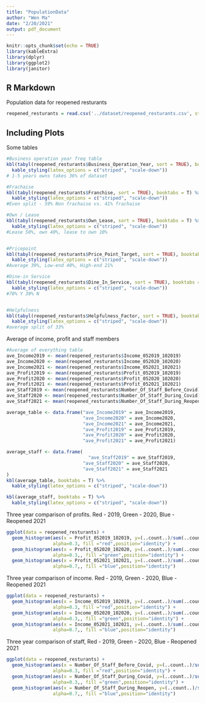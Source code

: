 ```yaml
---
title: "PopulationData"
author: "Wen Ma"
date: "2/20/2021"
output: pdf_document
---
```


```r
knitr::opts_chunk$set(echo = TRUE)
library(kableExtra)
library(dplyr)
library(ggplot2)
library(janitor)
```

## R Markdown

Population data for reopened resturants

```r
reopened_resturants = read.csv('../dataset/reopened_resturants.csv', stringsAsFactors = FALSE)
```

## Including Plots

Some tables

```r
#Business operation year freq table
kbl(tabyl(reopened_resturants$Business_Operation_Year, sort = TRUE), booktabs = T) %>%
  kable_styling(latex_options = c("striped", "scale-down"))
# 1-5 years owns takes 36% of dataset

#Frachaise
kbl(tabyl(reopened_resturants$Franchise, sort = TRUE), booktabs = T) %>%
  kable_styling(latex_options = c("striped", "scale-down"))
#Even split - 59% Non frachaise vs. 41% frachaise

#Own / Lease
kbl(tabyl(reopened_resturants$Own_Lease, sort = TRUE), booktabs = T) %>%
  kable_styling(latex_options = c("striped", "scale-down"))
#Lease 50%, own 40%, lease to own 10%


#Pricepoint
kbl(tabyl(reopened_resturants$Price_Point_Target, sort = TRUE), booktabs = T) %>%
  kable_styling(latex_options = c("striped", "scale-down"))
#Average 39%, Low-end 40%, High-end 21%

#Dine-in Service
kbl(tabyl(reopened_resturants$Dine_In_Service, sort = TRUE), booktabs = T) %>%
  kable_styling(latex_options = c("striped", "scale-down"))
#70% Y 30% N


#Helpfulness
kbl(tabyl(reopened_resturants$Helpfulness_Factor, sort = TRUE), booktabs = T) %>%
  kable_styling(latex_options = c("striped", "scale-down"))
#average split of 33%
```

Average of income, profit and staff members
```r
#Average of everything table
ave_Income2019 <- mean(reopened_resturants$Income_052019_102019)
ave_Income2020 <- mean(reopened_resturants$Income_052020_102020)
ave_Income2021 <- mean(reopened_resturants$Income_052021_102021)
ave_Profit2019 <- mean(reopened_resturants$Profit_052019_102019)
ave_Profit2020 <- mean(reopened_resturants$Profit_052020_102020)
ave_Profit2021 <- mean(reopened_resturants$Profit_052021_102021)
ave_Staff2019 <- mean(reopened_resturants$Number_Of_Staff_Before_Covid)
ave_Staff2020 <- mean(reopened_resturants$Number_Of_Staff_During_Covid)
ave_Staff2021 <- mean(reopened_resturants$Number_Of_Staff_During_Reopen)

average_table <- data.frame("ave_Income2019" = ave_Income2019, 
                            "ave_Income2020" = ave_Income2020, 
                            "ave_Income2021" = ave_Income2021, 
                            "ave_Profit2019" = ave_Profit2019, 
                            "ave_Profit2020" = ave_Profit2020, 
                            "ave_Profit2021" = ave_Profit2021)

average_staff <- data.frame(
                              "ave_Staff2019" = ave_Staff2019, 
                            "ave_Staff2020" = ave_Staff2020, 
                            "ave_Staff2021" = ave_Staff2021
)
kbl(average_table, booktabs = T) %>%
  kable_styling(latex_options = c("striped", "scale-down"))

kbl(average_staff, booktabs = T) %>%
  kable_styling(latex_options = c("striped", "scale-down"))
```


Three year comparison of profits. Red - 2019, Green - 2020, Blue - Reopened 2021
```r
ggplot(data = reopened_resturants) +
  geom_histogram(aes(x = Profit_052019_102019, y=(..count..)/sum(..count..)), 
                 alpha=0.3, fill ="red",position="identity") +
  geom_histogram(aes(x = Profit_052020_102020, y=(..count..)/sum(..count..)), 
                 alpha=0.3,, fill ="green",position="identity") +
  geom_histogram(aes(x = Profit_052021_102021, y=(..count..)/sum(..count..)), 
                 alpha=0.7,, fill ="blue",position="identity")
```

Three year comparison of income. Red - 2019, Green - 2020, Blue - Reopened 2021
```r
ggplot(data = reopened_resturants) +
  geom_histogram(aes(x = Income_052019_102019, y=(..count..)/sum(..count..)), 
                 alpha=0.3, fill ="red",position="identity") +
  geom_histogram(aes(x = Income_052020_102020, y=(..count..)/sum(..count..)), 
                 alpha=0.3,, fill ="green",position="identity") +
  geom_histogram(aes(x = Income_052021_102021, y=(..count..)/sum(..count..)), 
                 alpha=0.7,, fill ="blue",position="identity")
```

Three year comparison of staff, Red - 2019, Green - 2020, Blue - Reopened 2021
```r
ggplot(data = reopened_resturants) +
  geom_histogram(aes(x = Number_Of_Staff_Before_Covid, y=(..count..)/sum(..count..)), 
                 alpha=0.3, fill ="red",position="identity") +
  geom_histogram(aes(x = Number_Of_Staff_During_Covid, y=(..count..)/sum(..count..)), 
                 alpha=0.3,, fill ="green",position="identity") +
  geom_histogram(aes(x = Number_Of_Staff_During_Reopen, y=(..count..)/sum(..count..)), 
                 alpha=0.7,, fill ="blue",position="identity")
```

